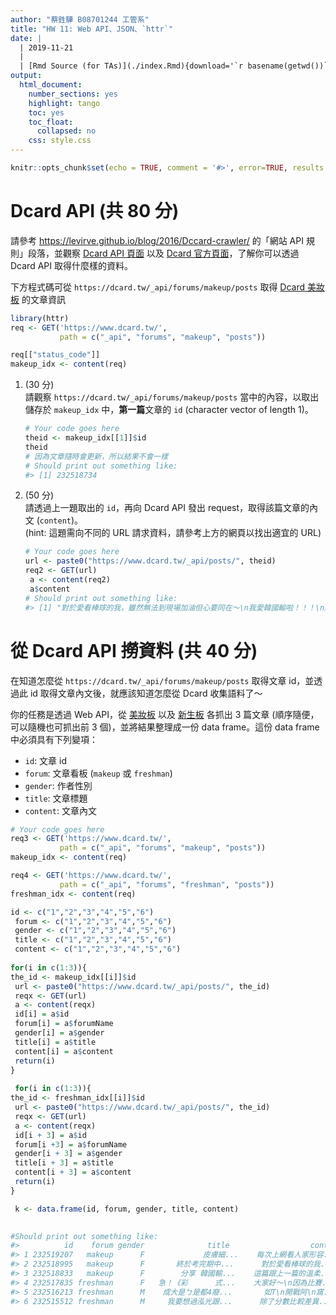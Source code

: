 ```yaml
---
author: "蔡鉎驊 B08701244 工管系"
title: "HW 11: Web API、JSON、`httr`"
date: |
  | 2019-11-21
  |
  | [Rmd Source (for TAs)](./index.Rmd){download='`r basename(getwd())`.Rmd'}
output:
  html_document:
    number_sections: yes
    highlight: tango
    toc: yes
    toc_float:
      collapsed: no
    css: style.css
---
```


```r
knitr::opts_chunk$set(echo = TRUE, comment = '#>', error=TRUE, results = 'hold', out.width='70%', fig.align = 'center', message = FALSE)
```


Dcard API (共 80 分)
==============================

請參考 <https://levirve.github.io/blog/2016/Dccard-crawler/> 的「網站 API 規則」段落，並觀察 [Dcard API 頁面](https://dcard.tw/_api/) 以及 [Dcard 官方頁面](https://www.dcard.tw/)，了解你可以透過 Dcard API 取得什麼樣的資料。

下方程式碼可從 `https://dcard.tw/_api/forums/makeup/posts` 取得 [Dcard 美妝板](https://www.dcard.tw/f/makeup) 的文章資訊

```r
library(httr)
req <- GET('https://www.dcard.tw/', 
           path = c("_api", "forums", "makeup", "posts"))

req[["status_code"]]
makeup_idx <- content(req)
```


1. (30 分)  
請觀察 `https://dcard.tw/_api/forums/makeup/posts` 當中的內容，以取出儲存於 `makeup_idx` 中，**第一篇**文章的 `id` (character vector of length 1)。

    ```r
    # Your code goes here
    theid <- makeup_idx[[1]]$id
    theid
    # 因為文章隨時會更新，所以結果不會一樣
    # Should print out something like:
    #> [1] 232518734
    ```


2. (50 分)  
請透過上一題取出的 `id`，再向 Dcard API 發出 request，取得該篇文章的內文 (`content`)。  
(hint: 這題需向不同的 URL 請求資料，請參考上方的網頁以找出適宜的 URL)

    ```r
    # Your code goes here
    url <- paste0("https://www.dcard.tw/_api/posts/", theid)
 req2 <- GET(url)
  a <- content(req2)
  a$content
    # Should print out something like:
    #> [1] "對於愛看棒球的我，雖然無法到現場加油但心要同在～\n我愛韓國輸啦！！！\n趁著棒球魂上身來分享一下棒球加油妝\n \nBTW啦啦隊氣氛整個超嗨\n每個選手上場必唱特定應援曲+動作\n超想衝去前面跟啦啦隊一起跳-///-\n \n妝容如下\nhttps://i.imgur.com/IrH709F.jpg\nhttps://i.imgur.com/NGJ0vnV.jpg\n自備加油棒超有看棒球的感覺（握\n \n特別分享我最近好愛的紅唇GA唇萃#400💋💋💋\n是亞曼尼正紅，充滿活力又年輕的正紅色\n真的超美超級飽和的\n拿來畫紅唇和Logo(?!)完美❤❤❤\nhttps://i.imgur.com/pGu8Mgy.jpg\nhttps://i.imgur.com/oM0HlkN.jpg\n日常妝也可以駕馭的好看紅唇💋\n小女子口紅不嫌多啊❤\n簡單棒球加油妝分享到這邊\n雖然中華隊還是輸了\n不過你們超棒！！！以你們為榮\n \n有沒有人最近也燃燒棒球魂的～～"
    ```



從 Dcard API 撈資料 (共 40 分)
==============================

在知道怎麼從 `https://dcard.tw/_api/forums/makeup/posts` 取得文章 id，並透過此 id 取得文章內文後，就應該知道怎麼從 Dcard 收集語料了～

你的任務是透過 Web API，從 [美妝板](https://www.dcard.tw/f/makeup) 以及 [新生板](https://www.dcard.tw/f/freshman) 各抓出 3 篇文章 (順序隨便，可以隨機也可抓出前 3 個)，並將結果整理成一份 data frame。這份 data frame 中必須具有下列變項：

- `id`: 文章 id
- `forum`: 文章看板 (`makeup` 或 `freshman`)
- `gender`: 作者性別
- `title`: 文章標題
- `content`: 文章內文

```r
# Your code goes here
req3 <- GET('https://www.dcard.tw/', 
           path = c("_api", "forums", "makeup", "posts"))
makeup_idx <- content(req)

req4 <- GET('https://www.dcard.tw/', 
           path = c("_api", "forums", "freshman", "posts"))
freshman_idx <- content(req)

id <- c("1","2","3","4","5","6")
 forum <- c("1","2","3","4","5","6")
 gender <- c("1","2","3","4","5","6")
 title <- c("1","2","3","4","5","6")
 content <- c("1","2","3","4","5","6")
 
for(i in c(1:3)){
the_id <- makeup_idx[[i]]$id
 url <- paste0("https://www.dcard.tw/_api/posts/", the_id)
 reqx <- GET(url)
 a <- content(reqx)
 id[i] = a$id 
 forum[i] = a$forumName 
 gender[i] = a$gender  
 title[i] = a$title 
 content[i] = a$content
 return(i)
}
 
 for(i in c(1:3)){
the_id <- freshman_idx[[i]]$id
 url <- paste0("https://www.dcard.tw/_api/posts/", the_id)
 reqx <- GET(url)
 a <- content(reqx)
 id[i + 3] = a$id 
 forum[i +3] = a$forumName 
 gender[i + 3] = a$gender  
 title[i + 3] = a$title 
 content[i + 3] = a$content
 return(i)
}

 k <- data.frame(id, forum, gender, title, content)

 
#Should print out something like:
#>          id    forum gender              title                  content
#> 1 232519207   makeup      F             皮膚細...    每次上網看人家形容...
#> 2 232518995   makeup      F       終於考完期中...      對於愛看棒球的我...
#> 3 232518833   makeup      F        分享 韓國輸...    這篇跟上一篇的溫柔...
#> 4 232517835 freshman      F   急！《彩      式...    大家好～\n因為比賽...
#> 5 232516213 freshman      M    成大是ㄅ是都4廢...       如T\n開戰阿\n窩...
#> 6 232515512 freshman      M     我要想過泓光跟...      除了分數比較差異...
```


